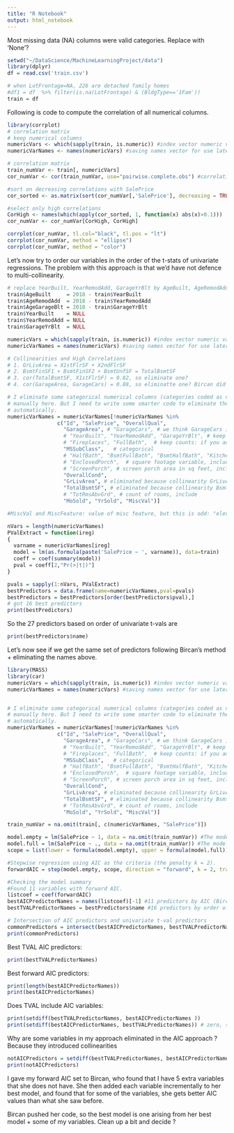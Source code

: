```yaml
---
title: "R Notebook"
output: html_notebook
---
```


Most missing data (NA) columns were valid categories. Replace with 'None'? 

```r
setwd("~/DataScience/MachineLearningProject/data")
library(dplyr)
df = read.csv('train.csv')

# when LotFrontage=NA, 226 are detached family homes
#df1 = df  %>% filter(is.na(LotFrontage) & (BldgType=='1Fam'))
train = df


```

Following is code to compute the correlation of all numerical columns. 

```r
library(corrplot)
# correlation matrix
# keep numerical columns
numericVars <- which(sapply(train, is.numeric)) #index vector numeric variables
numericVarNames <- names(numericVars) #saving names vector for use later

# correlation matrix
train_numVar <- train[, numericVars]
cor_numVar <- cor(train_numVar, use="pairwise.complete.obs") #correlations of all numeric variables

#sort on decreasing correlations with SalePrice
cor_sorted <- as.matrix(sort(cor_numVar[,'SalePrice'], decreasing = TRUE))

#select only high correlations
CorHigh <- names(which(apply(cor_sorted, 1, function(x) abs(x)>0.1)))
cor_numVar <- cor_numVar[CorHigh, CorHigh]

corrplot(cor_numVar, tl.col="black", tl.pos = "lt")
corrplot(cor_numVar, method = "ellipse")
corrplot(cor_numVar, method = "color")


```

Let's now try to order our variables in the order of the t-stats of univariate regressions. 
The problem with this approach is that we'd have not defence to multi-collinearity. 
```r


# replace YearBuilt, YearRemodAdd, GarageYrBlt by AgeBuilt, AgeRemodAdd, AgeGarageBlt respectively
train$AgeBuilt     = 2018 - train$YearBuilt
train$AgeRemodAdd  = 2018 - train$YearRemodAdd
train$AgeGarageBlt = 2018 - train$GarageYrBlt
train$YearBuilt    = NULL
train$YearRemodAdd = NULL
train$GarageYrBlt  = NULL

numericVars = which(sapply(train, is.numeric)) #index vector numeric variables
numericVarNames = names(numericVars) #saving names vector for use later

# Collinearities and High Correlations
# 1. GrLivArea = X1stFlrSF + X2ndFlrSF
# 2. BsmtFinSF1 + BsmtFinSF2 + BsmtUnfSF = TotalBsmtSF
# 3. cor(TotalBsmtSF, X1stFlrSF) = 0.82, so eliminate one?
# 4. cor(GarageArea, GarageCars) = 0.88, so eliminatte one? Bircan did two regressions and found GarageCars is marginally better. 

# I eliminate some categorical numerical columns (categories coded as numbers)
# manually here. But I need to write some smarter code to eliminate them 
# automatically. 
numericVarNames = numericVarNames[!numericVarNames %in% 
                c("Id", "SalePrice", "OverallQual", 
                  "GarageArea", # "GarageCars", # we think GarageCars is more significant than GarageArea
                  # "YearBuilt", "YearRemodAdd", "GarageYrBlt", # keep these as numerical vars influencing the price
                  # "Fireplaces", "FullBath",  # keep counts: if you add one more bathroom, you can make that much more in sale price
                  "MSSubClass",   # categorical
                  # "HalfBath", "BsmtFullBath", "BsmtHalfBath", "KitchenAbvGr", "BedroomAbvGr",  # keep counts
                  # "EnclosedPorch",  # square footage variable, include it
                  # "ScreenPorch", # screen porch area in sq feet, include it
                  "OverallCond",
                  "GrLivArea", # eliminated because collinearity GrLivArea = X1stFlrSF + X2ndFlrSF
                  "TotalBsmtSF", # eliminated because collinearity BsmtFinSF1 + BsmtFinSF2 + BsmtUnfSF = TotalBsmtSF
                  # "TotRmsAbvGrd", # count of rooms, include 
                  "MoSold", "YrSold", "MiscVal")] 

#MiscVal and MiscFeature: value of misc feature, but this is odd: "elevator" etc. Hard to predict, eliminate it ???

nVars = length(numericVarNames)
PValExtract = function(ireg)
{
  varname = numericVarNames[ireg]
  model = lm(as.formula(paste('SalePrice ~ ', varname)), data=train)  
  coeff = coef(summary(model))
  pval = coeff[2,"Pr(>|t|)"]  
}

pvals = sapply(1:nVars, PValExtract)
bestPredictors = data.frame(name=numericVarNames,pval=pvals)
bestPredictors = bestPredictors[order(bestPredictors$pval),]
# got 16 best predictors
print(bestPredictors)
```

So the 27 predictors based on order of univariate t-vals are
```r
print(bestPredictors$name)
```

Let's now see if we get the same set of predictors following Bircan's method + eliminating the names above. 
```r
library(MASS) 
library(car)
numericVars = which(sapply(train, is.numeric)) #index vector numeric variables
numericVarNames = names(numericVars) #saving names vector for use later


# I eliminate some categorical numerical columns (categories coded as numbers)
# manually here. But I need to write some smarter code to eliminate them 
# automatically. 
numericVarNames = numericVarNames[!numericVarNames %in% 
                c("Id", "SalePrice", "OverallQual", 
                  "GarageArea", # "GarageCars", # we think GarageCars is more significant than GarageArea
                  # "YearBuilt", "YearRemodAdd", "GarageYrBlt", # keep these as numerical vars influencing the price
                  # "Fireplaces", "FullBath",  # keep counts: if you add one more bathroom, you can make that much more in sale price
                  "MSSubClass",   # categorical
                  # "HalfBath", "BsmtFullBath", "BsmtHalfBath", "KitchenAbvGr", "BedroomAbvGr",  # keep counts
                  # "EnclosedPorch",  # square footage variable, include it
                  # "ScreenPorch", # screen porch area in sq feet, include it
                  "OverallCond",
                  "GrLivArea", # eliminated because collinearity GrLivArea = X1stFlrSF + X2ndFlrSF
                  "TotalBsmtSF", # eliminated because collinearity BsmtFinSF1 + BsmtFinSF2 + BsmtUnfSF = TotalBsmtSF
                  # "TotRmsAbvGrd", # count of rooms, include 
                  "MoSold", "YrSold", "MiscVal")] 

train_numVar = na.omit(train[, c(numericVarNames, "SalePrice")])

model.empty = lm(SalePrice ~ 1, data = na.omit(train_numVar)) #The model with an intercept ONLY.
model.full = lm(SalePrice ~ ., data = na.omit(train_numVar)) #The model with ALL variables.
scope = list(lower = formula(model.empty), upper = formula(model.full))

#Stepwise regression using AIC as the criteria (the penalty k = 2).
forwardAIC = step(model.empty, scope, direction = "forward", k = 2, trace=FALSE) #k is degrees of freedom, k=2 makes it AIC, according to doc

#Checking the model summary
#Found 11 variables with forward AIC. 
listcoef = coef(forwardAIC)
bestAICPredictorNames = names(listcoef)[-1] #11 predictors by AIC (Bircan approach)
bestTVALPredictorNames = bestPredictors$name #16 predictors by order of univariate t-values (Marius approach)

# Intersection of AIC predictors and univariate t-val predictors
commonPredictors = intersect(bestAICPredictorNames, bestTVALPredictorNames) # still 11, so the AIC predictors are a subset of those found by univariate tval
print(commonPredictors)
```

Best TVAL AIC predictors: 
```r
print(bestTVALPredictorNames)
```

Best forward AIC predictors:
```r
print(length(bestAICPredictorNames))
print(bestAICPredictorNames)
```

Does TVAL include AIC variables:
```r
print(setdiff(bestTVALPredictorNames, bestAICPredictorNames ))
print(setdiff(bestAICPredictorNames, bestTVALPredictorNames)) # zero, so TVAL includes AIC
```

Why are some variables in my approach eliminated in the AIC approach ? Because they introduced collinearities
```r
notAICPredictors = setdiff(bestTVALPredictorNames, bestAICPredictorNames)
print(notAICPredictors)
```


I gave my forward AIC set to Bircan, who found that I have 5 extra variables that she does not have. She then added each variable incrementally to her best model, and found that for some of the variables, she gets better AIC values than what she saw before. 

Bircan pushed her code, so the best model is one arising from her best model + some of my variables. Clean up a bit and decide ?
